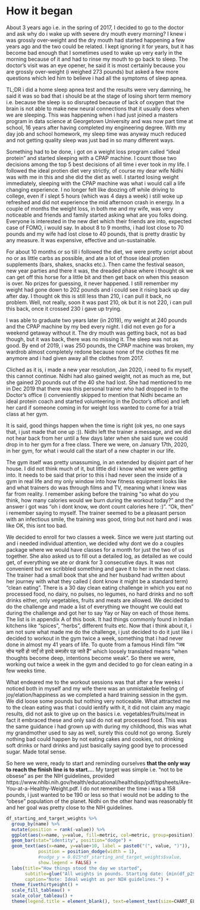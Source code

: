 # How it began

About 3 years ago i.e. in the spring of 2017, I decided to go to the doctor and ask why do i wake up with severe dry mouth every morning? I knew i was grossly over-weight and the dry mouth had started happening a few years ago and the two could be related. I kept ignoring it for years, but it has become bad enough that I sometimes used to wake up very early in the morning because of it and had to rinse my mouth to go back to sleep. The doctor's visit was an eye opener, he said it is most certainly because you are grossly over-weight (i weighed 273 pounds) but asked a few more questions which led him to believe i had all the symptoms of sleep apnea.

TL;DR i did a home sleep apnea test and the results were very damning, he said it was so bad that i should be at the stage of losing short term memory i.e. because the sleep is so disrupted because of lack of oxygen that the brain is not able to make new neural connections that it usually does when we are sleeping. This was happening when i had just joined a masters program in data science at Georgetown University and was now part time at school, 16 years after having completed my engineering degree. With my day job and school homework, my sleep time was anyway much reduced and not getting quality sleep was just bad in so many different ways.

Something had to be done, i got on a weight loss program called "ideal protein" and started sleeping with a CPAP machine. I count those two decisions among the top 5 best decisions of all time i ever took in my life. I followed the ideal protien diet very strictly, of course my dear wife Nidhi was with me in this and she did the diet as well. I started losing weight immediately, sleeping with the CPAP machine was what i would call a life changing experience. I no longer felt like doozing off while driving to college, even if i slept 5 hours (which was 4 days a week) i still woke up refreshed and did not experience the mid afternoon crash in energy. In a couple of months the weight loss, in both me and my wife, was very noticeable and friends and family started asking what are you folks doing. Everyone is interested in the new diet which their friends are into, expected case of FOMO, i would say. In about 8 to 9 months, i had lost close to 70 pounds and my wife had lost close to 40 pounds, that is pretty drastic by any measure. It was expensive, effective and un-sustainable.

For about 10 months or so till i followed the diet, we were pretty script about no or as little carbs as possible, and ate a lot of those ideal protien supplements (bars, shakes, snacks etc.). Then came the festival season, new year parties and there it was, the dreaded phase where i thought ok we can get off this horse for a little bit and then get back on when this season is over. No prizes for guessing, it never happened. I still remember my weight had gone down to 202 pounds and i could see it rising back up day after day. I thought ok this is still less than 210, i can pull it back, no problem. Well, not really, soon it was past 210, ok but it is not 220, i can pull this back, once it crossed 230 i gave up trying.

I was able to graduate two years later (in 2019), my weight at 240 pounds and the CPAP machine by my bed every night. I did not even go for a weekend getaway without it. The dry mouth was getting back, not as bad though, but it was back, there was no missing it. The sleep was not as good. By end of 2019, i was 250 pounds, the CPAP machine was broken, my wardrob almost completely redone because none of the clothes fit me anymore and i had given away all the clothes from 2017.

Cliched as it is, i made a new year resolution, Jan 2020, i need to fix myself, this cannot continue. Nidhi had also gained weight, not as much as me, but she gained 20 pounds out of the 40 she had lost. She had mentioned to me in Dec 2019 that there was this personal trainer who had dropped in to the Doctor's office (i conveniently skipped to mention that Nidhi became an ideal protein coach and started volunteering in the Doctor's office) and left her card if someone coming in for weight loss wanted to come for a trial class at her gym.

It is said, good things happen when the time is right (ok yes, no one says that, i just made that one up :)). Nidhi left the trainer a message, and we did not hear back from her until a few days later when she said sure we could drop in to her gym for a free class. There we were, on January 17th, 2020, in her gym, for what i would call the start of a new chapter in our life.

The gym itself was pretty unassuming, in an extended by disjoint part of her house. I did not think much of it, but little did i know what we were getting into. It needs to be said that prior to this i had never seen the inside of a gym in real life and my only window into how fitness equipment looks like and what trainers do was through films and TV, meaning what i knew was far from reality. I remember asking before the training "so what do you think, how many calories would we burn during the workout today?" and the answer i got was "oh i dont know, we dont count calories here :)". "Ok, then" i remember saying to myself. The trainer seemed to be a pleasant person with an infectious smile, the training was good, tiring but not hard and i was like OK, this isnt too bad.

We decided to enroll for two classes a week. Since we were just starting out and i needed individual attention, we decided why dont we do a couples package where we would have classes for a month for just the two of us together. She also asked us to fill out a detailed log, as detailed as we could get, of everything we ate or drank for 3 consecutive days. It was not convenient but we scribbled something and gave it to her in the next class. The trainer had a small book that she and her husband had written about her journey with what they called ( dont know it might be a standard term) "clean eating". There is a 30 day clean eating challenge in which you eat no processed food, no dairy, no pulses, no legumes, no hard drinks and no soft drinks either, only vegetables, fruits and meats are allowed. We decided to do the challenge and made a list of everything we thought we could eat during the challenge and got her to say Yay or Nay on each of those items. The list is in appendix A of this book. It had things commonly found in Indian kitchens like "spices", "herbs", different fruits etc. Now that i think about it, i am not sure what made me do the challenge, i just decided to do it just like i decided to workout in the gym twice a week, something that i had never done in almost my 41 years of life. To quote from a famous Hindi film "जब सोच गहरी हो जाएँ तो इरादे कमज़ोर पड़ जाते हैं" which loosely translated means "when thoughts become deep, intentions become weak". So there we were, working out twice a week in the gym and decided to go for clean eating in a few weeks time.

What endeared me to the workout sessions was that after a few weeks i noticed both in myself and my wife there was an unmistakeble feeling of joy/elation/happiness as we completed a hard training session in the gym. We did loose some pounds but nothing very noticeable. What attracted me to the clean eating was that i could ientify with it, it did not claim any magic results, did not ask to give up on the basics i.e. vegetables/fruits/meat in fact it embraced these and only said do not eat processed food. This was the same guidance i had grown up with during my childhood, this was what my grandmother used to say as well, surely this could not go wrong. Surely nothing bad could happen by not eating cakes and cookies, not drinking soft drinks or hard drinks and just basically saying good bye to processed sugar. Made total sense.

So here we were, ready to start and reminding ourselves **that the only way to reach the finish line is to start...**. My target was simple i.e. "not to be obsese" as per the NIH guidelines, provided https://www.nhlbi.nih.gov/health/educational/healthdisp/pdf/tipsheets/Are-You-at-a-Healthy-Weight.pdf. I do not remember the time i was a 158 pounds, i just wanted to be 190 or less so that i would not be adding to the "obese" population of the planet. Nidhi on the other hand was reasonably fit and her goal was pretty close to the NIH guidelines.

```r
df_starting_and_target_weights %>%
  group_by(name) %>%
  mutate(position = rank(-value)) %>%
  ggplot(aes(x=name, y=value, fill=metric, col=metric, group=position)) +
  geom_bar(stat="identity", position="dodge") +
  geom_text(aes(x=name, y=value+10, label = paste0("(", value, ")")),
            position = position_dodge(width = 1),
            #nudge_y = 0.015*df_starting_and_target_weights$value,
            show.legend = FALSE) + 
  labs(title="How things stood the day we started",
       subtitle=glue("All weights in pounds. Starting date: {min(df_p2$Date)}."),
       caption="Note: Ideal weight as per NIH guidelines.") +
  theme_fivethirtyeight() + 
  scale_fill_tableau() + 
  scale_color_tableau() +
  theme(legend.title = element_blank(), text=element_text(size=CHART_ELEMENT_TEXT_SIZE))
```


